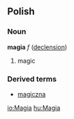 ==Polish==
===Noun===
'''magia''' ''f'' ([[Wiktionary Appendix:Polish soft feminine noun declension|declension]])
# magic

===Derived terms===
*[[magiczna]]

[[io:Magia]]
[[hu:Magia]]